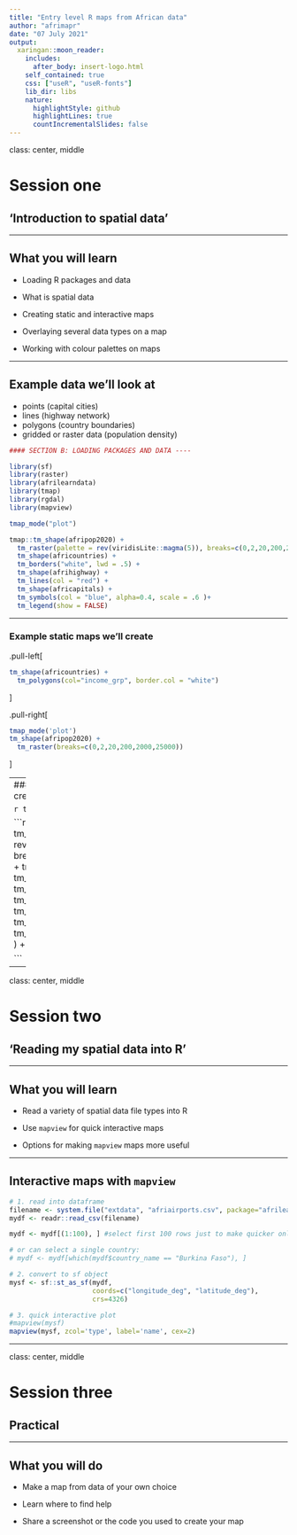 ```yaml
---
title: "Entry level R maps from African data"
author: "afrimapr"
date: "07 July 2021"
output:
  xaringan::moon_reader:
    includes:
      after_body: insert-logo.html
    self_contained: true
    css: ["useR", "useR-fonts"]
    lib_dir: libs
    nature:
      highlightStyle: github
      highlightLines: true
      countIncrementalSlides: false
---
```


class: center, middle

# Session one

## 'Introduction to spatial data'


---

## What you will learn

- Loading R packages and data

- What is spatial data

- Creating static and interactive maps

- Overlaying several data types on a map

- Working with colour palettes on maps

---

## Example data we'll look at

- points (capital cities) 
- lines (highway network) 
- polygons (country boundaries) 
- gridded or raster data (population density)

```r

#### SECTION B: LOADING PACKAGES AND DATA ----

library(sf) 
library(raster) 
library(afrilearndata)
library(tmap)
library(rgdal)
library(mapview)

```

```r
tmap_mode("plot") 
```

```r

tmap::tm_shape(afripop2020) +
  tm_raster(palette = rev(viridisLite::magma(5)), breaks=c(0,2,20,200,2000,25000)) +
  tm_shape(africountries) +
  tm_borders("white", lwd = .5) +
  tm_shape(afrihighway) +
  tm_lines(col = "red") + 
  tm_shape(africapitals) +
  tm_symbols(col = "blue", alpha=0.4, scale = .6 )+
  tm_legend(show = FALSE)
```

---

### Example static maps we'll create

.pull-left[

```r

tm_shape(africountries) +
  tm_polygons(col="income_grp", border.col = "white")

```

]

.pull-right[

```r

tmap_mode('plot') 
tm_shape(afripop2020) +
  tm_raster(breaks=c(0,2,20,200,2000,25000))

```

]

---
### Example interactive maps we'll create


```r
tmap_mode("view") 
```

```r

tmap::tm_shape(afripop2020) +
  tm_raster(palette = rev(viridisLite::magma(5)), breaks=c(0,2,20,200,2000,25000)) +
  tm_shape(africountries) +
  tm_borders("white", lwd = .5) +
  tm_text("iso_a3", size = "AREA") +
  tm_shape(afrihighway) +
  tm_lines(col = "blue") + 
  tm_shape(africapitals) +
  tm_symbols(col = "green",  scale = .6 ) +
  tm_legend(show = FALSE)

```

---

class: center, middle

# Session two

## 'Reading my spatial data into R'

---

## What you will learn

- Read a variety of spatial data file types into R 

- Use `mapview` for quick interactive maps

- Options for making `mapview` maps more useful


---

## Interactive maps with `mapview`


```r

# 1. read into dataframe
filename <- system.file("extdata", "afriairports.csv", package="afrilearndata", mustWork=TRUE)
mydf <- readr::read_csv(filename)

mydf <- mydf[(1:100), ] #select first 100 rows just to make quicker online

# or can select a single country:
# mydf <- mydf[which(mydf$country_name == "Burkina Faso"), ]

# 2. convert to sf object
mysf <- sf::st_as_sf(mydf, 
                     coords=c("longitude_deg", "latitude_deg"),
                     crs=4326)

# 3. quick interactive plot
#mapview(mysf)
mapview(mysf, zcol='type', label='name', cex=2)   

```

---

class: center, middle

# Session three

## Practical

---

## What you will do

- Make a map from data of your own choice

- Learn where to find help 

- Share a screenshot or the code you used to create your map



